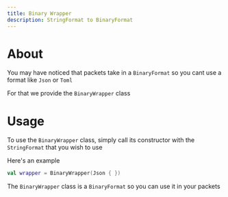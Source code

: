 ```yaml
---
title: Binary Wrapper
description: StringFormat to BinaryFormat
---
```


# About

You may have noticed that packets take in a `BinaryFormat` so you cant use a format like `Json` or `Toml`

For that we provide the `BinaryWrapper` class

# Usage

To use the `BinaryWrapper` class, simply call its constructor with the `StringFormat` that you wish to use

Here's an example

```kotlin
val wrapper = BinaryWrapper(Json { })
```

The `BinaryWrapper` class is a `BinaryFormat` so you can use it in your packets